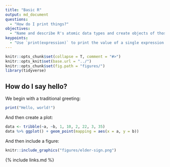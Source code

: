 ```yaml
---
title: "Basic R"
output: md_document
questions:
  - "How do I print things?"
objectives:
  - "Name and describe R's atomic data types and create objects of those types."
keypoints:
  - "Use `print(expression)` to print the value of a single expression."
---
```


```r
knitr::opts_chunk$set(collapse = T, comment = "#>")
knitr::opts_knit$set(base.url = "../")
knitr::opts_chunk$set(fig.path = "figures/")
library(tidyverse)
```

## How do I say hello?

We begin with a traditional greeting:

```r
print("Hello, world!")
```

And then create a plot:

```r
data <- tribble(~a, ~b, 1, 10, 2, 22, 3, 35)
data %>% ggplot() + geom_point(mapping = aes(x = a, y = b))
```

And then include a figure:

```r
knitr::include_graphics("figures/elder-sign.png")
```

{% include links.md %}
